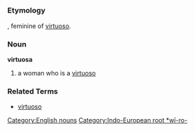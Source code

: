 =={{en}}==
[[Category:English nouns]]
===Etymology===
{{it}}, feminine of [[virtuoso]]. [[Category:Indo-European root *wī-ro-]]
===Noun===
'''virtuosa'''

#a woman who is a [[virtuoso]]
===Related Terms===
*[[virtuoso]]